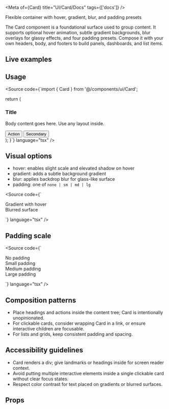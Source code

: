 
<Meta of={Card} title="UI/Card/Docs" tags={['docs']} />

<Title>Card</Title>

<Subtitle>Flexible container with hover, gradient, blur, and padding presets</Subtitle>

<Description>
The Card component is a foundational surface used to group content. It supports optional hover animation,
subtle gradient backgrounds, blur overlays for glassy effects, and four padding presets. Compose it with
your own headers, body, and footers to build panels, dashboards, and list items.
</Description>

## Live examples

<Canvas of={CardStories.Default} />
<Controls of={CardStories.Default} />
<Source of={CardStories.Default} />
<Canvas of={CardStories.GradientBlur} />
<Source of={CardStories.GradientBlur} />
<Canvas of={CardStories.Paddings} />
<Source of={CardStories.Paddings} />

## Usage

<Source
  code={`import { Card } from '@/components/ui/Card';

  return (
    <Card padding="md">
      <div className="space-y-3">
        <h3 className="text-lg font-semibold text-gray-100">Title</h3>
        <p className="text-gray-400">Body content goes here. Use any layout inside.</p>
        <div className="flex gap-2">
          <button className="px-3 py-1.5 rounded bg-green-600 hover:bg-green-500 text-white text-sm">Action</button>
          <button className="px-3 py-1.5 rounded bg-gray-800 hover:bg-gray-700 text-gray-200 text-sm">Secondary</button>
        </div>
      </div>
    </Card>
  );
}`} language="tsx" />

## Visual options

- hover: enables slight scale and elevated shadow on hover
- gradient: adds a subtle background gradient
- blur: applies backdrop blur for glass-like surface
- padding: one of `none | sm | md | lg`

<Source
  code={`<div className="grid grid-cols-1 md:grid-cols-2 gap-4">
  <Card hover gradient><div className="text-gray-300">Gradient with hover</div></Card>
  <Card blur padding="lg"><div className="text-gray-300">Blurred surface</div></Card>
</div>`}
  language="tsx"
/>

## Padding scale

<Source
  code={`<div className="space-y-4">
  <Card padding="none"><div className="text-gray-300">No padding</div></Card>
  <Card padding="sm"><div className="text-gray-300">Small padding</div></Card>
  <Card padding="md"><div className="text-gray-300">Medium padding</div></Card>
  <Card padding="lg"><div className="text-gray-300">Large padding</div></Card>
</div>`}
  language="tsx"
/>

## Composition patterns

- Place headings and actions inside the content tree; Card is intentionally unopinionated.
- For clickable cards, consider wrapping Card in a link, or ensure interactive children are focusable.
- For lists and grids, keep consistent padding and spacing.

## Accessibility guidelines

- Card renders a div; give landmarks or headings inside for screen reader context.
- Avoid putting multiple interactive elements inside a single clickable card without clear focus states.
- Respect color contrast for text placed on gradients or blurred surfaces.

## Props

<ArgsTable of={Card} />

